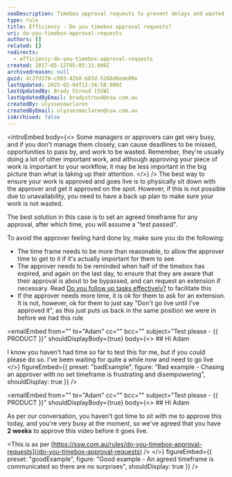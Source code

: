 ```yaml
---
seoDescription: Timebox approval requests to prevent delays and wasted effort, ensuring efficient workflow management.
type: rule
title: Efficiency - Do you timebox approval requests?
uri: do-you-timebox-approval-requests
authors: []
related: []
redirects:
  - efficiency-do-you-timebox-approval-requests
created: 2017-05-12T05:03:33.000Z
archivedreason: null
guid: 4c2fd370-c993-42b8-b83d-5260d8ede09e
lastUpdated: 2025-02-04T12:34:58.000Z
lastUpdatedBy: Brady Stroud [SSW]
lastUpdatedByEmail: bradystroud@ssw.com.au
createdBy: ulyssesmaclaren
createdByEmail: ulyssesmaclaren@ssw.com.au
isArchived: false
---
```


<introEmbed
  body={<>
Some managers or approvers can get very busy, and if you don't manage them closely, can cause deadlines to be missed, opportunities to pass by, and work to be wasted. Remember, they're usually doing a lot of other important work, and although approving your piece of work is important to your workflow, it may be less important in the big picture than what is taking up their attention.
  </>}
/>
The best way to ensure your work is approved and goes live is to physically sit down with the approver and get it approved on the spot. However, if this is not possible due to unavailability, you need to have a back up plan to make sure your work is not wasted.

The best solution in this case is to set an agreed timeframe for any approval, after which time, you will assume a "test passed".

To avoid the approver feeling hard done by, make sure you do the following:

* The time frame needs to be more than reasonable, to allow the approver time to get to it if it's actually important for them to see
* The approver needs to be reminded when half of the timebox has expired, and again on the last day, to ensure that they are aware that their approval is about to be bypassed, and can request an extension if necessary. Read [Do you follow up tasks effectively?](/do-you-follow-up-emails-effectively) to facilitate this
* If the approver needs more time, it is ok for them to ask for an extension. It is not, however, ok for them to just say "Don't go live until I've approved it", as this just puts us back in the same position we were in before we had this rule

<emailEmbed
  from=""
  to="Adam"
  cc=""
  bcc=""
  subject="Test please - &#123;&#123; PRODUCT &#125;&#125;"
  shouldDisplayBody={true}
  body={<>
    ## Hi Adam

I know you haven't had time so far to test this for me, but if you could please do so. I've been waiting for quite a while now and need to go live
  </>}
  figureEmbed={{
    preset: "badExample",
    figure: "Bad example - Chasing an approver with no set timeframe is frustrating and disempowering",
    shouldDisplay: true
  }}
/>

<emailEmbed
  from=""
  to="Adam"
  cc=""
  bcc=""
  subject="Test please - &#123;&#123; PRODUCT &#125;&#125;"
  shouldDisplayBody={true}
  body={<>
    ## Hi Adam

As per our conversation, you haven't got time to sit with me to approve this today, and you're very busy at the moment, so we've agreed that you have **2 weeks** to approve this video before it goes live.

&lt;This is as per [https://ssw.com.au/rules/do-you-timebox-approval-requests](/do-you-timebox-approval-requests) /&gt;
  </>}
  figureEmbed={{
    preset: "goodExample",
    figure: "Good example - An agreed timeframe is communicated so there are no surprises",
    shouldDisplay: true
  }}
/>
